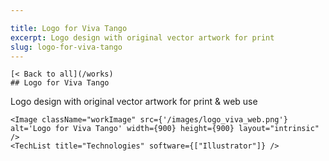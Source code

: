 ```yaml
---

title: Logo for Viva Tango
excerpt: Logo design with original vector artwork for print
slug: logo-for-viva-tango
---
```




    [< Back to all](/works)
    ## Logo for Viva Tango
    

  <div className="work-detail" data-id="5" data-disabled="1"
  data-featured="0" data-category="1" >
    Logo design with original vector artwork for print & web use
    
    <Image className="workImage" src={'/images/logo_viva_web.png'} alt='Logo for Viva Tango' width={900} height={900} layout="intrinsic" />
    <TechList title="Technologies" software={["Illustrator"]} />
  </div>

   
    
